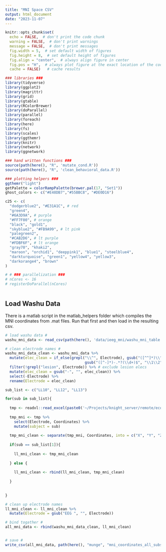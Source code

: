 ```yaml
---
title: "MNI Space CSV"
output: html_document
date: "2023-11-07"
---
```


```r
knitr::opts_chunk$set(
  echo = FALSE,  # don't print the code chunk
  warning = FALSE,  # don't print warnings
  message = FALSE,  # don't print messages
  fig.width = 5,  # set default width of figures
  fig.height = 8,  # set default height of figures
  fig.align = "center",  # always align figure in center
  fig.pos = "H",  # always plot figure at the exact location of the code chunk
  cache = FALSE)   # cache results

### libraries ###
library(tidyverse)
library(ggplot2)
library(magrittr)
library(grid)
library(gtable)
library(RColorBrewer)
library(doParallel)
library(parallel)
library(foreach)
library(here)
library(fs)
library(scales)
library(ggthemr)
library(knitr)
library(network)
library(ggnetwork)

### hand written functions ###
source(path(here(), "R", 'mutate_cond.R'))
source(path(here(), "R", 'clean_behavioral_data.R'))

### plotting helpers ###
ggthemr("light")
getPalette = colorRampPalette(brewer.pal(17, "Set1"))
ghost_colors <- c("#E48DB7","#55BBC8", "#DE0D16")

c25 <- c(
  "dodgerblue2", "#E31A1C", # red
  "green4",
  "#6A3D9A", # purple
  "#FF7F00", # orange
  "black", "gold1",
  "skyblue2", "#FB9A99", # lt pink
  "palegreen2",
  "#CAB2D6", # lt purple
  "#FDBF6F", # lt orange
  "gray70", "khaki2",
  "maroon", "orchid1", "deeppink1", "blue1", "steelblue4",
  "darkturquoise", "green1", "yellow4", "yellow3",
  "darkorange4", "brown"
)

# # ### parallelization ###
# nCores <- 16
# registerDoParallel(nCores)



```

## Load Washu Data 

There is a matlab script in the matlab_helpers folder which compiles the MNI coordinates from .mat files. Run that first and then load in the resulting csv.

```r

# load washu data #
washu_mni_data <- read_csv(path(here(), 'data/ieeg_mni/washu_mni_table.csv'))

# clean electrode names #
washu_mni_data_clean <- washu_mni_data %>%
  mutate(elec_clean = if_else(grepl("\\^", Electrode), gsub("([^^]*)\\^.*?(\\d+)$", "\\1\\2", Electrode),
                                    gsub("([^-]*)-.*?(\\d+)$", "\\1\\2", Electrode))) %>% # fix weird Washu naming
  filter(!grepl("lesion", Electrode)) %>% # exclude lesion elecs
  mutate(elec_clean = gsub("-", "", elec_clean)) %>%
  select(-Electrode) %>%
  rename(Electrode = elec_clean)


```

```r

sub_list <- c("LL10", "LL12", "LL13")

for(sub in sub_list){
  
  tmp <- readxl::read_excel(paste0('~/Projects/knight_server/remote/ecog/DATA_FOLDER/Loma_Linda/', sub, '/Notes/', sub, '_Elec_Notes.xlsx'))
  
  tmp_mni <- tmp %>%
    select(Electrode, Coordinates) %>%
    mutate(subject = sub) 
  
  tmp_mni_clean <- separate(tmp_mni, Coordinates, into = c("X", "Y", "Z"), sep = "\\s+")
  
  if(sub == sub_list[1]){
    
    ll_mni_clean <- tmp_mni_clean
    
  } else {
    
    ll_mni_clean <- rbind(ll_mni_clean, tmp_mni_clean)
    
  }
    
  
}

# clean up electrode names
ll_mni_clean <- ll_mni_clean %>%
  mutate(Electrode = gsub("EEG ", "", Electrode))


```


```r

# bind togather #
all_mni_data <- rbind(washu_mni_data_clean, ll_mni_clean)


# save #
write_csv(all_mni_data, path(here(), "munge", "mni_coordinates_all_subs.csv"))

```



